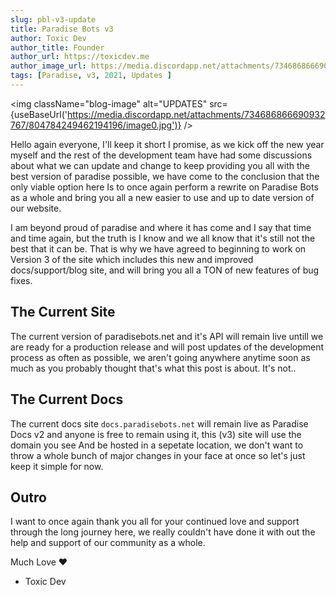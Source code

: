 ```yaml
---
slug: pbl-v3-update
title: Paradise Bots v3
author: Toxic Dev
author_title: Founder
author_url: https://toxicdev.me
author_image_url: https://media.discordapp.net/attachments/734686866690932767/804417937863082014/image0.jpg
tags: [Paradise, v3, 2021, Updates ]
---
```



<img className="blog-image" alt="UPDATES" src={useBaseUrl('https://media.discordapp.net/attachments/734686866690932767/804784249462194196/image0.jpg')} />

Hello again everyone, I'll keep it short I promise, as we kick off the new year myself and the rest of the development team have had some discussions about what we can update
and change to keep providing you all with the best version of paradise possible, we have come to the conclusion that the only viable option here
Is to once again perform a rewrite on Paradise Bots as a whole and bring you all a new easier to use and up to date version of our website.

I am beyond proud of paradise and where it has come and I say that time and time again, but the truth is I know and we all know that it's still
not the best that it can be. That is why we have agreed to beginning to work on Version 3 of the site which includes this new and improved docs/support/blog site, 
and will bring you all a TON of new features of bug fixes.

## The Current Site
The current version of paradisebots.net and it's API will remain live untill we are ready for a production release and will post updates of the development
process as often as possible, we aren't going anywhere anytime soon as much as you probably thought that's what this post is about. It's not.. 

## The Current Docs
The current docs site `docs.paradisebots.net` will remain live as Paradise Docs v2 and anyone is free to remain using it, this (v3) site will use the domain you see
And be hosted in a sepetate location, we don't want to throw a whole bunch of major changes in your face at once so let's just keep it simple for now.


## Outro
I want to once again thank you all for your continued love and support through the long journey here, we really couldn't have done it with out
the help and support of our community as a whole.

Much Love ❤️
- Toxic Dev
